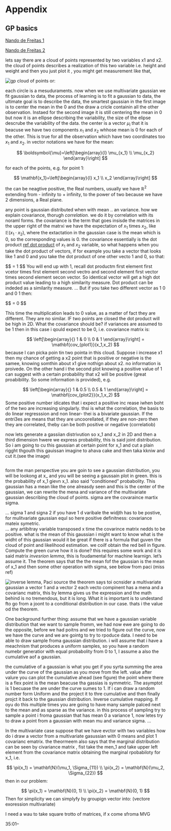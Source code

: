 # Appendix {-}

## GP basics 
[Nando de Freitas 1](https://www.youtube.com/watch?v=4vGiHC35j9s&t=164s)

[Nando de Freitas 2](https://www.youtube.com/watch?v=MfHKW5z-OOA)


lets say there are a cloud of points represented by two variables x1 and x2. the cloud of points describes a realization of this two variable i.e. height and weight and then you just plot it , you might get measurement like that,

![gp cloud of points ](appendix_images/gp_base_1.jpg)
or: 




each circle is a mesuduraments. now when we use multivariate gaussian we fit gaussian to data, the process of learning is to fit a gaussian to data, the ultimate goal is to describe the data, the smartest gaussian in the first image is to center the mean in the 0 and the draw a cricle containin all the other observation. Instaed for the second image it is still centering the mean in 0 but now it is an ellipse describing the variability, the size of the elipse descrube the variability of the data.
the center is a vector $\mu_{i}$ that it is beacuse we have two components $x_1$ and $x_2$ whhose mean is 0 for each of the other. This is true for all the observation which have two coordinates too $x_1$ and $x_2$. in vector notations we have for the mean:

$$
\boldsymbol{\mu}=\left[\begin{array}{l}
\mu_{x_1} \\
\mu_{x_2}
\end{array}\right]
$$

for each of the points, e.g. for point 1:

$$
\mathbf{x_1}=\left[\begin{array}{l}
x_1 \\
x_2
\end{array}\right]
$$

the can be neagtive positive, the Real numbers, usually we have $\mathbb{R}^{2}$ extending from - infinity to + infinity, to the power of two because we have 2 dimensions, a Real plane.

any point is gaussian distributed when with mean .. an variance. 
how we explain covariance, thorugh _correlation._
we do it by correlation with its noraml forms. the covariance is the term that goes insisde the matrices in the upper right of the matrxi we have the expectation of $x_1$ times $x_2$, like $\mathbb{E}(x_1 \cdot x_2)$, where the extactation in the gaussian case is the mean which is 0, so the corresponding values is 0.
the covariance essentially is the dot product  [ref dot product](https://mathinsight.org/dot_product_matrix_notation) of $x_1$ and $x_2$ variable, so what happens when you take the dot product of vectors, 
if for example you take a vector that looks like 1 and 0 and you take the dot product of one other vecto 1 and 0, so that:

$$
\left[\begin{array}{rrr}
1 \\
0
\end{array}\right]\left[\begin{array}{l}
1&0 \\

\end{array}\right] = 1
$$
You will end up with 1, recall dot productm first element first vcetor times first element second vectro and second element first vector times second element secon vector. So identical vector will get a high dot product value leading to a high similarity measure. Dot product can be indeded as a similarity measure.
... But if you take two different vector as 1 0 and 0 1 then:

$$
\left[\begin{array}{rrr}
1 \\
0
\end{array}\right]\left[\begin{array}{l}
0&1 \\

\end{array}\right] = 0
$$

This time the multiplication leads to 0 value, as a matter of fact they are different. They are no similar.
IF two points are closed the dot product will be high in 2D. What the covariance should be? if variances are assumed to be 1 then in this case i qould expect to be 0, i.e. covariance matrix is:

$$
\left[\begin{array}{}
1 & 0 \\
0 & 1
\end{array}\right] = \mathbf{cov_{plot1}}(x_1,x_2)
$$
because I can picka  poin tin two pointa in this cloud. Suppose i increase x1 then my chance of getting a x2 point that is positive or negative is the samee, knowing somthin about x1 give nothign about x2. no information is proivede. On the other hand i the second plot knowing a positive value of 1 can suggest with a certain probability that x2 will be positive (great proabibility. So some information is provided), e.g.

$$
\left[\begin{array}{}
1 & 0.5 \\
0.5 & 1
\end{array}\right] = \mathbf{cov_{plot2}}(x_1,x_2)
$$
Some positive number idicates that i expect a positive inc rease iwhen boht of the two are increasing singularly. thsi is what the correlation, the basis to do linear regresssion and non linear- thei is a bivariate gaussian. If the entri3es are  means that they are uncoorellated, if they are non-zero then they are correlated, theby can be both positive or negative (correlatiob)

now lets generate a gassiian distrivution so x_1 and x_2 in 2D and then a third dimension hwere we express probability, this is said joint distribution. So i am going to cu this gaussian at certain point for x_1 and cut a plain rigght thgouth this gauissan imagine to ahava cake and then taka kkniw and cut it.(see the image)


![]()

form the man perspective you are goin to see a gaussian distribution, you will be lookong at x_ and you will be seeing a gaussain plot in green. this is the probability of x_1 gievn x_1. also said "conditioned" probabolity. This gaussian has a mean like the one alreasdy seen and this is the center of the gaussian, we can rewrite the mena and variance of the multivariate gaussian describing the cloud of points. sigma are the covaraince martix sigma. 

...
sigma 1 and signa 2 if you have 1 d varibale the widjth has to be postive, for mulitvariate gaussian equl so here positive definitness: covariance mateix symetric.  
...
any artibitray variable transposed x time the covarince matrix nedds to be positive. 
 what is the mean of this gaussian i might want to know what is the widht of this gaussian would it be great if there is a formula that guven the cloud of point and likelihood estimation. we coilf obtain the red bell in figure. 
Compute the green curve how it is done? this requires some work and it is said matrix *invesrion lemma*, this is foudamental for machine learnign. let's assume it. The theorem says that the the mean fof the gaussian is the mean of x_1 and then some other operation with sigma, see below from paci (miss ref)

![inverse lemma, Paci source](appendix_images/inverse_lemma.jpg)
the theorem says toi ocnsider a multivariate gaussian a vector 1 and a vector 2 each vecto compinent has a mena and a covarianc matrix, this by lemma gives us the expression and the math behind is no tremendous, but it is long. What it is important is to undestand fto go from a joont to a conditional distribution in our case. thats i the value od the theorem. 

One background further thing: assume that we have a gaussian variable distribution that we want to sample fromm,  we had now ewe are going to do the opposite, before we had poitns and we tried to figure out the curve, now we have the curve and we are gointg to try to rpoduce data. I need to be able to draw sample froma gaussian distribution. i will assume that i have a meachnism that produces a uniform samples, so you have a random numebr generatior with equal probabolity from 0 to 1, I assume a also the cumulative aof a gaussian.

the cumulative of a gaussian is what you get if you syrta summing the area under the curve of the gaussian as you move from the left. value after valure you can plot the cumulative ahead (see figure) the point where there is a flex point is the mean beacuse tha gassias is symmetric. The asymptot is 1 becuase the are under the curve sumes to 1. 
If i can draw a random number form Uniform and the project it to thre cumulative and then finally projct it back to the gaussian distribution. Inverse cumulative mapping. If oyu do this multiple times you are going to have many sample palced next to the mean and as sparse as the variance. in this process of sampling try to sample a point i froma gaussian that has mean 0 a variance 1, now letes try to draw a point from a gaussian with mean mu and variance sigma. ...

In the multivariate case suppose that we have  evctor with two variables how do i draw a vector from a multivariate gasussian with 0 means and plot 1 covarianc ematrix. the theormeem also says that the marginal distribution can be seen by civariance matrix , fist take the men_1 and take upper left element from the covariance matrix obtaining the marginal rpobabiloty for x_1, i.e.

$$
\pi(x_1) = \mathbf{N}(\mu_1, \Sigma_{11}) \\
\pi(x_2) = \mathbf{N}(\mu_2, \Sigma_{22}) 
$$
then in our problem:

$$
\pi(x_1) = \mathbf{N}(0, 1) \\
\pi(x_2) = \mathbf{N}(0, 1) 
$$
Then for simplicity we can simplyfy by groupign vector into:
(vectore exoression multivariate)

I need a wau to take square trotto of matrices, if x come sfroma  MVG 

35:01--
